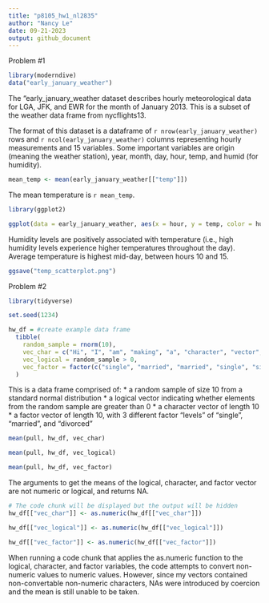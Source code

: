 ```yaml
---
title: "p8105_hw1_nl2835"
author: "Nancy Le"
date: 09-21-2023
output: github_document
---
```


Problem #1

```r
library(moderndive)
data("early_january_weather")
```

The "early_january_weather dataset describes hourly meteorological data for LGA, JFK, and EWR for the month of January 2013. This is a subset of the weather data frame from nycflights13. 

The format of this dataset is a dataframe of ``r nrow(early_january_weather)`` rows and ``r ncol(early_january_weather)`` columns representing hourly measurements and 15 variables. Some important variables are origin (meaning the weather station), year, month, day, hour, temp, and humid (for humidity). 

```r
mean_temp <- mean(early_january_weather[["temp"]])
```

The mean temperature is ``r mean_temp``.



```r
library(ggplot2)

ggplot(data = early_january_weather, aes(x = hour, y = temp, color = humid)) + geom_point()

```

Humidity levels are positively associated with temperature (i.e., high humidity levels experience higher temperatures throughout the day). Average temperature is highest mid-day, between hours 10 and 15. 


```r
ggsave("temp_scatterplot.png")
```

Problem #2
```r
library(tidyverse)
```


```r
set.seed(1234)

hw_df = #create example data frame
  tibble( 
    random_sample = rnorm(10),
    vec_char = c("Hi", "I", "am", "making", "a", "character", "vector", "of", "length", "ten"),
    vec_logical = random_sample > 0, 
    vec_factor = factor(c("single", "married", "married", "single", "single", "divorced", "divorced", "single", "married", "married"))
  )
```

This is a data frame comprised of:
* a random sample of size 10 from a standard normal distribution
* a logical vector indicating whether elements from the random sample are greater than 0
* a character vector of length 10
* a factor vector of length 10, with 3 different factor "levels" of "single", "married", and "divorced"


```r
mean(pull, hw_df, vec_char)

mean(pull, hw_df, vec_logical)

mean(pull, hw_df, vec_factor)
```

The arguments to get the means of the logical, character, and factor vector are not numeric or logical, and returns NA. 

```r
# The code chunk will be displayed but the output will be hidden
hw_df[["vec_char"]] <- as.numeric(hw_df[["vec_char"]])

hw_df[["vec_logical"]] <- as.numeric(hw_df[["vec_logical"]])

hw_df[["vec_factor"]] <- as.numeric(hw_df[["vec_factor"]])

```

When running a code chunk that applies the as.numeric function to the logical, character, and factor variables, the code attempts to convert non-numeric values to numeric values. However, since my vectors contained non-convertable non-numeric characters, NAs were introduced by coercion and the mean is still unable to be taken. 